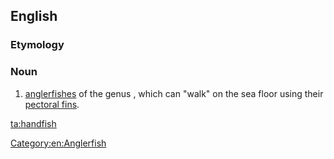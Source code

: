 ==English==
{{rfi|en}}
{{wikipedia}}
{{wikispecies|Brachionichthys}}

===Etymology===
{{compound|hand|fish|lang=en}}

===Noun===
{{en-noun|es}}

# [[anglerfish]]es of the genus {{taxlink|Brachionichthys|genus|noshow=1}}, which can "walk" on the sea floor using their [[pectoral fin]]s.

[[Category:en:Anglerfish]]

[[ta:handfish]]